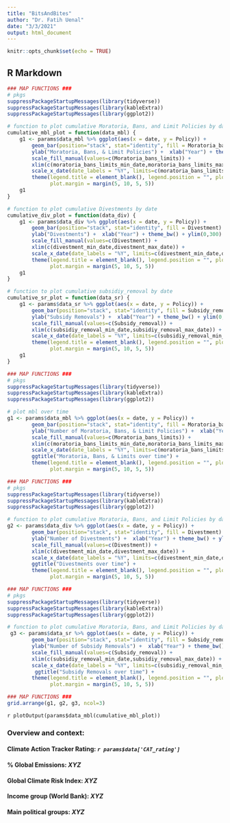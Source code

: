 ```yaml
---
title: "BitsAndBites"
author: "Dr. Fatih Uenal"
date: "3/3/2021"
output: html_document
---
```


```r
knitr::opts_chunk$set(echo = TRUE)
```

## R Markdown

```r
### MAP FUNCTIONS ###
# pkgs
suppressPackageStartupMessages(library(tidyverse))
suppressPackageStartupMessages(library(kableExtra))
suppressPackageStartupMessages(library(ggplot2))

# function to plot cumulative Moratoria, Bans, and Limit Policies by date
cumulative_mbl_plot = function(data_mbl) {
    g1 <- params$data_mbl %>% ggplot(aes(x = date, y = Policy)) + 
        geom_bar(position="stack", stat="identity", fill = Moratoria_bans_limits) + 
        ylab("Moratoria, Bans, & Limit Policies") +  xlab("Year") + theme_bw() + ylim(0,30) +
        scale_fill_manual(values=c(Moratoria_bans_limits)) +
        xlim(c(moratoria_bans_limits_min_date,moratoria_bans_limits_max_date)) + 
        scale_x_date(date_labels = "%Y", limits=c(moratoria_bans_limits_min_date,moratoria_bans_limits_max_date)) +
        theme(legend.title = element_blank(), legend.position = "", plot.title = element_text(size=10), 
              plot.margin = margin(5, 10, 5, 5))
    g1
}

# function to plot cumulative Divestments by date
cumulative_div_plot = function(data_div) {
    g1 <- params$data_div %>% ggplot(aes(x = date, y = Policy)) + 
        geom_bar(position="stack", stat="identity", fill = Divestment) + 
        ylab("Divestments") +  xlab("Year") + theme_bw() + ylim(0,300) +
        scale_fill_manual(values=c(Divestment)) +
        xlim(c(divestment_min_date,divestment_max_date)) + 
        scale_x_date(date_labels = "%Y", limits=c(divestment_min_date,divestment_max_date)) +
        theme(legend.title = element_blank(), legend.position = "", plot.title = element_text(size=10), 
              plot.margin = margin(5, 10, 5, 5))
    g1
}

# function to plot cumulative subsidiy_removal by date
cumulative_sr_plot = function(data_sr) {
    g1 <- params$data_sr %>% ggplot(aes(x = date, y = Policy)) + 
        geom_bar(position="stack", stat="identity", fill = Subsidy_removal) + 
        ylab("Subsidy Removals") +  xlab("Year") + theme_bw() + ylim(0,8) +
        scale_fill_manual(values=c(Subsidy_removal)) +
        xlim(c(subsidiy_removal_min_date,subsidiy_removal_max_date)) + 
        scale_x_date(date_labels = "%Y", limits=c(subsidiy_removal_min_date,subsidiy_removal_max_date)) +
        theme(legend.title = element_blank(), legend.position = "", plot.title = element_text(size=10), 
              plot.margin = margin(5, 10, 5, 5))
    g1
}
```


```r
### MAP FUNCTIONS ###
# pkgs
suppressPackageStartupMessages(library(tidyverse))
suppressPackageStartupMessages(library(kableExtra))
suppressPackageStartupMessages(library(ggplot2))

# plot mbl over time
g1 <- params$data_mbl %>% ggplot(aes(x = date, y = Policy)) + 
        geom_bar(position="stack", stat="identity", fill = Moratoria_bans_limits) + 
        ylab("Number of Moratoria, Bans, & Limit Policies") +  xlab("Year") + theme_bw() + ylim(0,30) +
        scale_fill_manual(values=c(Moratoria_bans_limits)) +
        xlim(c(moratoria_bans_limits_min_date,moratoria_bans_limits_max_date)) + 
        scale_x_date(date_labels = "%Y", limits=c(moratoria_bans_limits_min_date,moratoria_bans_limits_max_date)) +
        ggtitle("Moratoria, Bans, & Limits over time") + 
        theme(legend.title = element_blank(), legend.position = "", plot.title = element_text(size=10), 
              plot.margin = margin(5, 10, 5, 5))

```

```r
### MAP FUNCTIONS ###
# pkgs
suppressPackageStartupMessages(library(tidyverse))
suppressPackageStartupMessages(library(kableExtra))
suppressPackageStartupMessages(library(ggplot2))

# function to plot cumulative Moratoria, Bans, and Limit Policies by date
g2 <- params$data_div %>% ggplot(aes(x = date, y = Policy)) + 
        geom_bar(position="stack", stat="identity", fill = Divestment) + 
        ylab("Number of Divestments") +  xlab("Year") + theme_bw() + ylim(0,300) +
        scale_fill_manual(values=c(Divestment)) +
        xlim(c(divestment_min_date,divestment_max_date)) + 
        scale_x_date(date_labels = "%Y", limits=c(divestment_min_date,divestment_max_date)) +
        ggtitle("Divestments over time") + 
        theme(legend.title = element_blank(), legend.position = "", plot.title = element_text(size=10), 
              plot.margin = margin(5, 10, 5, 5))
```

```r
### MAP FUNCTIONS ###
# pkgs
suppressPackageStartupMessages(library(tidyverse))
suppressPackageStartupMessages(library(kableExtra))
suppressPackageStartupMessages(library(ggplot2))

# function to plot cumulative Moratoria, Bans, and Limit Policies by date
 g3 <- params$data_sr %>% ggplot(aes(x = date, y = Policy)) + 
        geom_bar(position="stack", stat="identity", fill = Subsidy_removal) + 
        ylab("Number of Subsidy Removals") +  xlab("Year") + theme_bw() + ylim(0,8) +
        scale_fill_manual(values=c(Subsidy_removal)) +
        xlim(c(subsidiy_removal_min_date,subsidiy_removal_max_date)) + 
        scale_x_date(date_labels = "%Y", limits=c(subsidiy_removal_min_date,subsidiy_removal_max_date)) +
         ggtitle("Subsidy Removals over time") + 
        theme(legend.title = element_blank(), legend.position = "", plot.title = element_text(size=10), 
              plot.margin = margin(5, 10, 5, 5))
```

```r
### MAP FUNCTIONS ###
grid.arrange(g1, g2, g3, ncol=3)
```

`r plotOutput(params$data_mbl(cumulative_mbl_plot))`

### Overview and context:

#### Climate Action Tracker Rating: *`r params$data['CAT_rating']`*

#### % Global Emissions: *XYZ*

#### Global Climate Risk Index: *XYZ*

#### Income group (World Bank): *XYZ*

#### Main political groups: *XYZ*